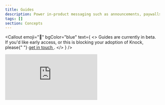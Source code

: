 ```yaml
---
title: Guides
description: Power in-product messaging such as announcements, paywalls, and banners using your own components.
tags: []
section: Concepts
---
```


<Callout
  emoji="🚧"
  bgColor="blue"
  text={
    <>
      Guides are currently in beta. If you'd like early access, or this is
      blocking your adoption of Knock, please{" "}
      <a href="mailto:support@knock.app?subject=Guides%20beta%20access">
        get in touch
      </a>
      .
    </>
  }
/>

<div style={{ position: "relative", paddingBottom: "56.25%", height: 0 }}>
  <iframe
    src="https://www.youtube.com/embed/k0pfnmqTzRA?si=mTLsLnRmxF9Xpirc"
    frameBorder="0"
    allowFullScreen
    style={{
      position: "absolute",
      top: 0,
      left: 0,
      width: "100%",
      height: "100%",
    }}
  />
</div>

## An overview

Guides enable you to power in-product messaging, everything from paywalls and badges, to one-time announcements and banners, using your own components. Your engineering team controls the UI via a new API, while your content team manages content, targeting, and activation rules in the Knock dashboard.

Guides are reactive and data-driven. At runtime, you can pass data from your app into a guide to influence both its content and targeting. For example, you might show a guide only when `currentProject.assetCount` exceeds 25. The API evaluates the current user and returns any eligible guides, enabling personalized, real-time experiences for your users.

## Guides analytics

Guides include an analytics summary that highlights key metrics over the last N days, based on your account's [retention period](/manage-your-account/data-retention). These metrics include:

- **Audience**: The total number of users in the target audience.
- **Seen**: The number of users who saw this guide.
- **Interacted**: The number of users who interacted with this guide.
- **Archived**: The number of users who archived this guide.

To learn more, see our [message status documentation](/send-notifications/message-statuses).

## Guides pricing

Guides are measured as **engaged users**, which is the distinct number of users who have **seen** or **engaged** with a guide in the billing period.

Messages produced by guides are **not** counted towards against your message sent quota, and guide users are **not** counted towards your notified users quota.

You can learn more about guide engagement in our [guide engagement documentation](/in-app-ui/guides/handling-engagement).

## Learn more

To learn more about Knock guides and how you can use them to power activate, engage, and retain users, go to our [Guides overview](/in-app-ui/guides/overview).

